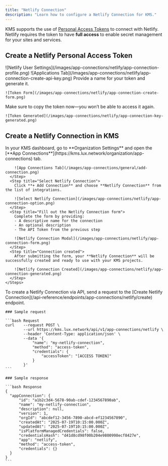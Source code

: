 ```yaml
---
title: "Netlify Connection"
description: "Learn how to configure a Netlify Connection for KMS."
---
```


KMS supports the use of [Personal Access Tokens](https://docs.netlify.com/api/get-started/#get-access-tokens) to connect with Netlify.  
<Note>
  Netlify requires the token to have **full access** to enable secret management for your sites and services.
</Note>

## Create a Netlify Personal Access Token

<Steps>
  <Step title="From your Netlify dashboard, click on your user avatar and go to 'User settings'">
    ![Netlify User Settings](/images/app-connections/netlify/app-connection-profile.png)
  </Step>
  <Step title="In the left sidebar, click on 'Applications' and scroll to 'Personal Access Tokens'">
    ![Applications Tab](/images/app-connections/netlify/app-connection-create-api-key.png)
  </Step>
  <Step title="Click 'New access token'">
    Provide a name for your token and generate it.

    ![Token Form](/images/app-connections/netlify/app-connection-create-form.png)
  </Step>
  <Step title="Copy the token securely">
    Make sure to copy the token now—you won’t be able to access it again.

    ![Token Generated](/images/app-connections/netlify/app-connection-key-generated.png)
  </Step>
</Steps>

## Create a Netlify Connection in KMS

<Tabs>
  <Tab title="KMS UI">
    <Steps>
      <Step title="Navigate to App Connections">
        In your KMS dashboard, go to **Organization Settings** and open the [**App Connections**](https://kms.lux.network/organization/app-connections) tab.

        ![App Connections Tab](/images/app-connections/general/add-connection.png)
      </Step>
      <Step title="Select Netlify Connection">
        Click **+ Add Connection** and choose **Netlify Connection** from the list of integrations.

        ![Select Netlify Connection](/images/app-connections/netlify/app-connection-option.png)
      </Step>
      <Step title="Fill out the Netlify Connection form">
        Complete the form by providing:
        - A descriptive name for the connection
        - An optional description
        - The API Token from the previous step

        ![Netlify Connection Modal](/images/app-connections/netlify/app-connection-form.png)
      </Step>
      <Step title="Connection created">
        After submitting the form, your **Netlify Connection** will be successfully created and ready to use with your KMS projects.

        ![Netlify Connection Created](/images/app-connections/netlify/app-connection-generated.png)
      </Step>
    </Steps>
  </Tab>

  <Tab title="API">
    To create a Netlify Connection via API, send a request to the [Create Netlify Connection](/api-reference/endpoints/app-connections/netlify/create) endpoint.

    ### Sample request

    ```bash Request
    curl    --request POST \
            --url https://kms.lux.network/api/v1/app-connections/netlify \
            --header 'Content-Type: application/json' \
            --data '{
                "name": "my-netlify-connection",
                "method": "access-token",
                "credentials": {
                    "accessToken": "[ACCESS TOKEN]"
                }
            }'
    ```

    ### Sample response

    ```bash Response
    {
      "appConnection": {
          "id": "a1b2c3d4-5678-90ab-cdef-1234567890ab",
          "name": "my-netlify-connection",
          "description": null,
          "version": 1,
          "orgId": "abcdef12-3456-7890-abcd-ef1234567890",
          "createdAt": "2025-07-19T10:15:00.000Z",
          "updatedAt": "2025-07-19T10:15:00.000Z",
          "isPlatformManagedCredentials": false,
          "credentialsHash": "d41d8cd98f00b204e9800998ecf8427e",
          "app": "netlify",
          "method": "access-token",
          "credentials": {}
      }
    }
    ```
  </Tab>
</Tabs>
